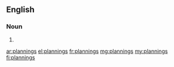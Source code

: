 ==English==

===Noun===
{{head|en|plural}}

# {{plural of|planning|lang=en}}

[[ar:plannings]]
[[el:plannings]]
[[fr:plannings]]
[[mg:plannings]]
[[my:plannings]]
[[fi:plannings]]